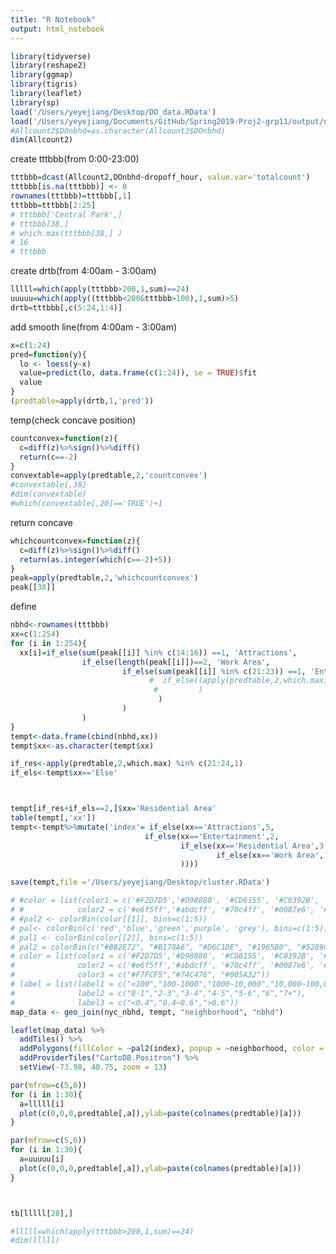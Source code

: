 ```yaml
---
title: "R Notebook"
output: html_notebook
---
```


```r
library(tidyverse)
library(reshape2)
library(ggmap)
library(tigris)
library(leaflet)
library(sp)
load('/Users/yeyejiang/Desktop/DO_data.RData')
load('/Users/yeyejiang/Documents/GitHub/Spring2019-Proj2-grp11/output/nyc_nbhd.RData')
#Allcount2$DOnbhd=as.character(Allcount2$DOnbhd)
dim(Allcount2)
```

create tttbbb(from 0:00-23:00)
```r
tttbbb=dcast(Allcount2,DOnbhd~dropoff_hour, value.var='totalcount')
tttbbb[is.na(tttbbb)] <- 0
rownames(tttbbb)=tttbbb[,1]
tttbbb=tttbbb[2:25]
# tttbbb['Central Park',]
# tttbbb[38,] 
# which.max(tttbbb[38,] )
# 16
# tttbbb
```

create drtb(from 4:00am - 3:00am)
```r
lllll=which(apply(tttbbb>200,1,sum)==24)
uuuuu=which(apply((tttbbb<200&tttbbb>100),1,sum)>5)
drtb=tttbbb[,c(5:24,1:4)]
```


add smooth line(from 4:00am - 3:00am)
```r
x=c(1:24)
pred=function(y){
  lo <- loess(y~x)
  value=predict(lo, data.frame(c(1:24)), se = TRUE)$fit
  value
}
(predtable=apply(drtb,1,'pred'))
```


temp(check concave position)
```r
countconvex=function(z){
  c=diff(z)%>%sign()%>%diff()
  return(c==-2)
}
convextable=apply(predtable,2,'countconvex')
#convextable[,38]
#dim(convextable)
#which(convextable[,20]=='TRUE')+1
```


return concave
```r
whichcountconvex=function(z){
  c=diff(z)%>%sign()%>%diff()
  return(as.integer(which(c==-2)+5))
}
peak=apply(predtable,2,'whichcountconvex')
peak[[38]]
```


define
```r
nbhd<-rownames(tttbbb)
xx=c(1:254)
for (i in 1:254){
  xx[i]=if_else(sum(peak[[i]] %in% c(14:16)) ==1, 'Attractions',
                if_else(length(peak[[i]])==2, 'Work Area', 
                         if_else(sum(peak[[i]] %in% c(21:23)) ==1, 'Entertainment', 'Else'
                               #  if_else((apply(predtable,2,which.max) %in% c(21:24,1))=='TRUE','Residential Area', 'Else'
                                #         )
                                 )
                         )
                )
}
tempt<-data.frame(cbind(nbhd,xx))
tempt$xx<-as.character(tempt$xx)

if_res<-apply(predtable,2,which.max) %in% c(21:24,1)
if_els<-tempt$xx=='Else'



tempt[if_res+if_els==2,]$xx='Residential Area'
table(tempt[,'xx'])
tempt<-tempt%>%mutate('index'= if_else(xx=='Attractions',5,
                              if_else(xx=='Entertainment',2,
                                      if_else(xx=='Residential Area',3,
                                              if_else(xx=='Work Area', 4,1)
                                      ))))
```

```r
save(tempt,file ='/Users/yeyejiang/Desktop/cluster.RData')
```



```r



# #color = list(color1 = c('#F2D7D5','#D98880', '#CD6155', '#C0392B', '#922B21','#641E16'),
# #            color2 = c('#e6f5ff','#abdcff', '#70c4ff', '#0087e6', '#005998','#00365d','#1B4F72'))
# #pal2 <- colorBin(color[[1]], bins=c(1:5))
# pal<- colorBin(c('red','blue','green','purple', 'grey'), bins=c(1:5))
# pal1 <- colorBin(color[[2]], bins=c(1:5))
# pal2 = colorBin(c("#882E72", "#B178A6", "#D6C1DE", "#1965B0", "#5289C7", "#7BAFDE", "#4EB265", "#90C987", "#CAE0AB", "#F7EE55", "#F6C141", "#F1932D", "#E8601C", "#DC050C"), 1:10)
# color = list(color1 = c('#F2D7D5','#D98880', '#CD6155', '#C0392B', '#922B21','#641E16'),
#              color2 = c('#e6f5ff','#abdcff', '#70c4ff', '#0087e6', '#005998','#00365d','#1B4F72'),
#              color3 = c("#F7FCF5","#74C476", "#005A32"))
# label = list(label1 = c("<100","100-1000","1000~10,000","10,000~100,000","100,000~1,000,000","1,000,000~10,000,000"),
#              label2 = c("0-1","2-3","3-4","4-5","5-6","6","7+"),
#              label3 = c("<0.4","0.4~0.6",">0.6"))
map_data <- geo_join(nyc_nbhd, tempt, "neighborhood", "nbhd")

leaflet(map_data) %>%
  addTiles() %>% 
  addPolygons(fillColor = ~pal2(index), popup = ~neighborhood, color = 'grey', weight = 1) %>% 
  addProviderTiles("CartoDB.Positron") %>%
  setView(-73.98, 40.75, zoom = 13)
```




```r
par(mfrow=c(5,6))
for (i in 1:30){
  a=lllll[i]
  plot(c(0,0,0,predtable[,a]),ylab=paste(colnames(predtable)[a]))
}

par(mfrow=c(5,6))
for (i in 1:30){
  a=uuuuu[i]
  plot(c(0,0,0,predtable[,a]),ylab=paste(colnames(predtable)[a]))
}



tb[lllll[28],]

```










```r
#lllll=which(apply(tttbbb>200,1,sum)==24)
#dim(lllll)
```




















